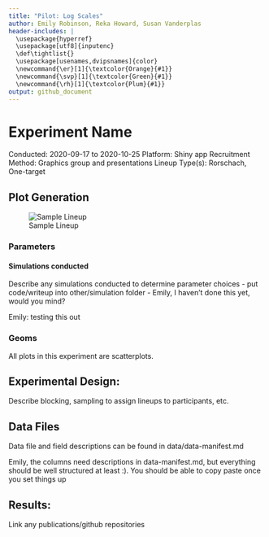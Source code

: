 ```yaml
---
title: "Pilot: Log Scales"
author: Emily Robinson, Reka Howard, Susan Vanderplas
header-includes: |
  \usepackage{hyperref}
  \usepackage[utf8]{inputenc}
  \def\tightlist{}
  \usepackage[usenames,dvipsnames]{color}
  \newcommand{\er}[1]{\textcolor{Orange}{#1}}
  \newcommand{\svp}[1]{\textcolor{Green}{#1}}
  \newcommand{\rh}[1]{\textcolor{Plum}{#1}}
output: github_document
---
```


# Experiment Name

Conducted: 2020-09-17 to 2020-10-25
Platform: Shiny app
Recruitment Method: Graphics group and presentations
Lineup Type(s): Rorschach, One-target


## Plot Generation

![Sample Lineup](plots/png/0df712a7de2e313c7d9feb3c7b762357.png)

### Parameters



#### Simulations conducted
Describe any simulations conducted to determine parameter choices - put code/writeup into other/simulation folder - Emily, I haven't done this yet, would you mind?

Emily: testing this out

### Geoms

All plots in this experiment are scatterplots. 


## Experimental Design:

Describe blocking, sampling to assign lineups to participants, etc.

## Data Files

Data file and field descriptions can be found in data/data-manifest.md

Emily, the columns need descriptions in data-manifest.md, but everything should be well structured at least :). You should be able to copy paste once you set things up 

## Results: 

Link any publications/github repositories
